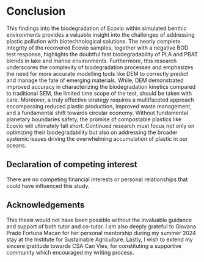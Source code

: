 # Conclusion

This findings into the biodegradation of Ecovio\textsuperscript{\textregistered} within simulated benthic environments provides a valuable insight into the challenges of addressing plastic pollution with biotechnological solutions. The nearly complete integrity of the recovered Ecovio\textsuperscript{\textregistered} samples, together with a negative BOD test response, highlights the doubtful fast biodegradability of PLA and PBAT blends in lake and marine environments. Furthermore, this research underscores the complexity of biodegradation processes and emphasizes the need for more accurate modelling tools like DEM to correctly predict and manage the fate of emerging materials. While, DEM demonstrated improved accuracy in characterizing the biodegradation kinetics compared to traditional SEM, the limited time scope of the test, should be taken with care. Moreover, a truly effective strategy requires a multifaceted approach encompassing reduced plastic production, improved waste management, and a fundamental shift towards circular economy. Without fundamental planetary boundaries safety, the promise of compostable plastics like Ecovio\textsuperscript{\textregistered} will ultimately fall short. Continued research must focus not only on optimizing their biodegradability but also on addressing the broader systemic issues driving the overwhelming accumulation of plastic in our oceans.

## Declaration of competing interest {.unlisted .unnumbered}

There are no competing financial interests or personal relationships that could have influenced this study.

## Acknowledgements {.unlisted .unnumbered}

This thesis would not have been possible without the invaluable guidance and support of both tutor and co-tutor. I am also deeply grateful to Giovana Prado Fortuna Macan for her personal mentorship during my summer 2024 stay at the Institute for Sustainable Agriculture. Lastly, I wish to extend my sincere gratitude towards CSA Can Vies, for constituting a supportive community which encouraged my writing process.

